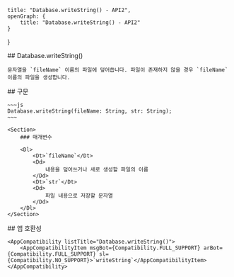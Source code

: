 
    title: "Database.writeString() - API2",
    openGraph: {
        title: "Database.writeString() - API2"
    }
}

<Section>
    ## Database.writeString()

    문자열을 `fileName` 이름의 파일에 덮어씁니다. 파일이 존재하지 않을 경우 `fileName` 이름의 파일을 생성합니다.
</Section>
<Section>
    ## 구문

    ~~~js
    Database.writeString(fileName: String, str: String);
    ~~~

    <Section>
        ### 매개변수

        <Dl>
            <Dt>`fileName`</Dt>
            <Dd>
                내용을 덮어쓰거나 새로 생성할 파일의 이름
            </Dd>
            <Dt>`str`</Dt>
            <Dd>
                파일 내용으로 저장할 문자열
            </Dd>
        </Dl>
    </Section>
</Section>
<Section>
    ## 앱 호환성

    <AppCompatibility listTitle="Database.writeString()">
        <AppCompatibilityItem msgBot={Compatibility.FULL_SUPPORT} arBot={Compatibility.FULL_SUPPORT} sl={Compatibility.NO_SUPPORT}>`writeString`</AppCompatibilityItem>
    </AppCompatibility>
</Section>